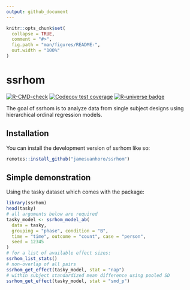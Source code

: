 ```yaml
---
output: github_document
---
```


<!-- README.md is generated from README.Rmd. Please edit that file -->

```r
knitr::opts_chunk$set(
  collapse = TRUE,
  comment = "#>",
  fig.path = "man/figures/README-",
  out.width = "100%"
)
```

# ssrhom

<!-- badges: start -->
[![R-CMD-check](https://github.com/jamesuanhoro/ssrhom/actions/workflows/R-CMD-check.yaml/badge.svg)](https://github.com/jamesuanhoro/ssrhom/actions/workflows/R-CMD-check.yaml)
[![Codecov test coverage](https://codecov.io/gh/jamesuanhoro/ssrhom/branch/main/graph/badge.svg)](https://app.codecov.io/gh/jamesuanhoro/ssrhom?branch=main)
[![R-universe badge](https://jamesuanhoro.r-universe.dev/badges/ssrhom)](https://jamesuanhoro.r-universe.dev/ssrhom)
<!-- badges: end -->

The goal of ssrhom is to analyze data from single subject designs using hierarchical ordinal regression models.

## Installation

You can install the development version of ssrhom like so:

``` r
remotes::install_github("jamesuanhoro/ssrhom")
```

## Simple demonstration

Using the tasky dataset which comes with the package:

```r
library(ssrhom)
head(tasky)
# all arguments below are required
tasky_model <- ssrhom_model_ab(
  data = tasky,
  grouping = "phase", condition = "B",
  time = "time", outcome = "count", case = "person",
  seed = 12345
)
# for a list of available effect sizes:
ssrhom_list_stats()
# non-overlap of all pairs
ssrhom_get_effect(tasky_model, stat = "nap")
# within subject standardized mean difference using pooled SD
ssrhom_get_effect(tasky_model, stat = "smd_p")
```
